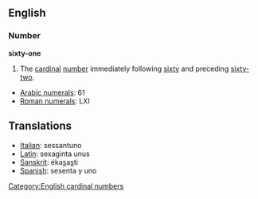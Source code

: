 == English ==
=== Number ===
'''sixty-one'''

#The [[cardinal]] [[number]] immediately following [[sixty]] and preceding [[sixty-two]].

*[[w:Arabic Numerals|Arabic numerals]]: 61
*[[w:Roman numerals|Roman numerals]]: LXI

==Translations==
*[[Italian]]: sessantuno
*[[Latin]]: sexaginta unus
*[[Sanskrit]]: éka<u>s</u>a<u>s</u>ti
*[[Spanish]]: sesenta y uno

[[Category:English cardinal numbers]]